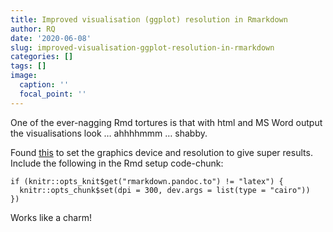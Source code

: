 ```yaml
---
title: Improved visualisation (ggplot) resolution in Rmarkdown
author: RQ
date: '2020-06-08'
slug: improved-visualisation-ggplot-resolution-in-rmarkdown
categories: []
tags: []
image:
  caption: ''
  focal_point: ''
---
```


One of the ever-nagging Rmd tortures is that with html and MS Word output the visualisations look  ... ahhhhmmm ... shabby.

Found [this](https://rmflight.github.io/post/nicer-png-graphics/) to set the graphics device and resolution to give super results.
Include the following in the Rmd setup code-chunk:

````
if (knitr::opts_knit$get("rmarkdown.pandoc.to") != "latex") {
  knitr::opts_chunk$set(dpi = 300, dev.args = list(type = "cairo"))
})
```` 

Works like a charm!